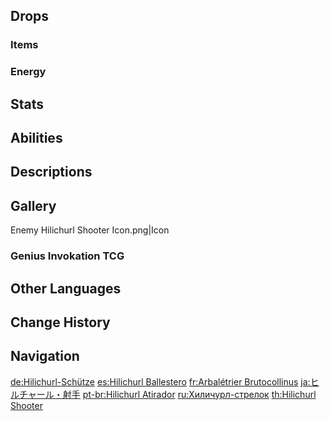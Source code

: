 {{Enemy Infobox
|image    = <gallery>
Enemy Hilichurl Shooter.png|Archive
Enemy Hilichurl Shooter Full Artwork.png|Full Art
</gallery>
|weakpoint = yes
|family   = Hilichurls
|type     = Common Enemies
|group    = Hilichurl Shooters
}}
{{Enemy Intro}}

==Drops==
===Items===
{{Drops Table|type=Hilichurl Shooters}}

===Energy===
{{Energy Drops
|hp1   = 60
|p1    = 1
|hp2   = 0
|p2    = 1
}}

==Stats==
{{Enemy Stats|hp_ratio=.8|atk_ratio=.9|hp_type=1}}

==Abilities==
{{Enemy Attacks
|name_1 = Shooting
|file_1 = Hilichurl Shooter Aimed Shot
|desc_1 = Fires an arrow at the player, dealing '''100% ATK''' as {{Color|Physical DMG}}.
* '''Multishot:''' Some Hilichurl Shooters, mostly those in the [[Spiral Abyss]], [[Domains]], or overworld events/challenges, are capable of firing five arrows at a time, covering a ~45 degree arc in front of them.
|caption_1 = Normal
|file_1_2 = Hilichurl Shooter Aimed Shot Enhanced
|caption_1_2 = Multishot
}}

==Descriptions==
{{Description|The primitive wandering inhabitants of Teyvat's wildernesses.<br>Hilichurl archers who wield simple crossbows. Hilichurls do not, in truth, possess the craftsmanship needed to build crossbows. As such, it is commonly believed that there is an organization that controls the hilichurls from behind the scenes and furnishes them with equipment and material supplies. The Abyss Mages that often accompany these hilichurls are especially suspicious.|[[Archive]]}}

==Gallery==
<gallery>
Enemy Hilichurl Shooter Icon.png|Icon
</gallery>

===Genius Invokation TCG===
{{Genius Invokation TCG Cards by Featured Gallery}}

==Other Languages==
{{Other Languages
|en      = Hilichurl Shooter
|zhs     = 射手丘丘人
|zhs_rm  = Shèshǒu Qiūqiū-rén
|zht     = 射手丘丘人
|zht_rm  = Shèshǒu Qiūqiū-rén
|zh_tl   = Shooter Hilichurl
|ja      = ヒルチャール・射手
|ja_rm   = Hiruchaaru - Ite
|ja_tl   = Hilichurl - Shooter
|ko      = 츄츄 궁수
|ko_tl   = Hilichurl Archer
|es      = Hilichurl Ballestero
|es_tl   = Hilichurl Crossbowman
|fr      = Arbalétrier Brutocollinus
|fr_tl   = {{Lex|Hilichurl|fr}} Crossbowman
|ru      = Хиличурл-стрелок
|ru_tl   = Hilichurl Shooter
|th      = Hilichurl Shooter
|vi      = Xạ Thủ Hilichurl
|vi_tl   = Hilichurl Archer
|de      = Hilichurl-Schütze
|de_tl   = Hilichurl Marksman
|id      = Hilichurl Shooter
|pt      = Hilichurl Atirador
|pt_tl   = 
|tr      = Nişancı Dağ Yabanisi
|tr_tl   = {{Lex|Hilichurl Shooter|tr}}
|it      = Hilichurl balestriere
|it_tl   = 
}}

==Change History==
{{Change History|1.0}}

==Navigation==
{{Enemy Navbox|type=Common}}

[[de:Hilichurl-Schütze]]
[[es:Hilichurl Ballestero]]
[[fr:Arbalétrier Brutocollinus]]
[[ja:ヒルチャール・射手]]
[[pt-br:Hilichurl Atirador]]
[[ru:Хиличурл-стрелок]]
[[th:Hilichurl Shooter]]